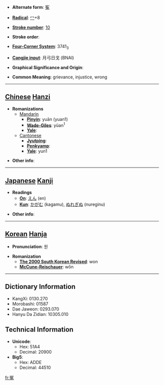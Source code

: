 * '''Alternate form''': [[寃]]

* '''[[Wiktionary:Chinese radical index| Radical]]''': [[Wiktionary:Chinese radical index 冖|冖]]+8

* '''[[Wiktionary:Chinese total strokes index|Stroke number]]''': [[Wiktionary:Chinese total strokes index 10|10]]

* '''Stroke order''': 

* '''[[Wiktionary:Chinese four corner index|Four-Corner System]]''': 3741<sub>3</sub>

* '''[[Wiktionary:Chinese Cangjie index|Cangjie input]]''': 月弓日戈 (BNAI)

* '''Graphical Significance and Origin''': 

* '''Common Meaning''': grievance, injustice, wrong

----

== [[Chinese]] [[Hanzi]] ==

* '''Romanizations'''
** [[Mandarin]]
*** '''[[Pinyin]]''': yuān (yuan1)
*** '''[[Wade-Giles]]''': yüan<sup>1</sup>
*** '''[[Yale]]''': 
**[[Cantonese]]
***'''[[Jyutping]]''':
***'''[[Penkyamp]]''': 
***'''[[Yale]]''': yun1

* '''Other info''': 

----

== [[Japanese]] [[Kanji]] ==

* '''Readings'''
** '''[[On]]''': [[えん]] (en)
** '''[[Kun]]''': [[かがむ]] (kagamu), [[ぬれぎぬ]] (nureginu)

* '''Other info''':  

----

== [[Korean]] [[Hanja]] ==

* '''Pronunciation''': 원

* '''Romanization'''
** '''[[The 2000 South Korean Revised Romanization|The 2000 South Korean Revised]]''': won
** '''[[McCune-Reischauer]]''': wŏn

----

== Dictionary Information ==

* KangXi: 0130.270
* Morobashi: 01587
* Dae Jaweon: 0293.070
* Hanyu Da Zidian: 10305.010

== Technical Information ==

* '''Unicode''':
** Hex: 51A4
** Decimal: 20900
* '''Big5''':
** Hex: ADDE
** Decimal: 44510

[[fr:冤]]
